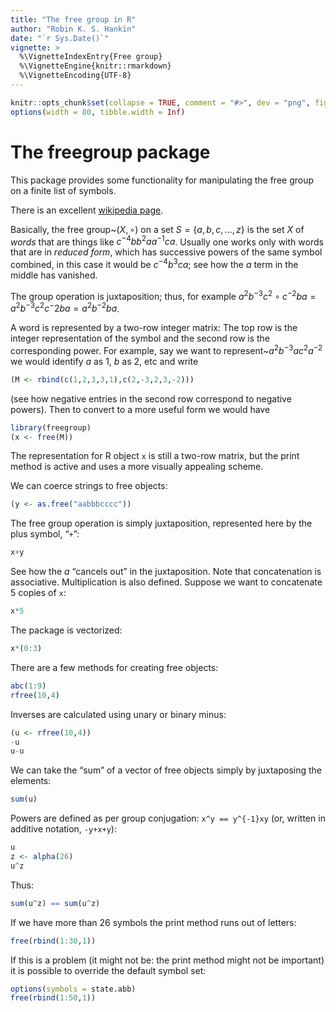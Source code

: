 ---
title: "The free group in R"
author: "Robin K. S. Hankin"
date: "`r Sys.Date()`"
vignette: >
  %\VignetteIndexEntry{Free group}
  %\VignetteEngine{knitr::rmarkdown}
  %\VignetteEncoding{UTF-8}
---

```{r set-options, echo = FALSE}
knitr::opts_chunk$set(collapse = TRUE, comment = "#>", dev = "png", fig.width = 7, fig.height = 3.5, message = FALSE, warning = FALSE)
options(width = 80, tibble.width = Inf)
```

# The freegroup package

This package provides some functionality for manipulating the free
group on a finite list of symbols.

There is an excellent [wikipedia
page](https://en.wikipedia.org/wiki/Free_group).

Basically, the free group~$\left(X,\circ\right)$ on a
set $S=\{a,b,c,...,z\}$ is the set $X$ of *words* that are things like
$c^{-4}bb^2aa^{-1}ca$.  Usually one works only with words that are in
*reduced form*, which has successive powers of the same symbol
combined, in this case it would be $c^{-4}b^3ca$; see how the $a$ term
in the middle has vanished.

The group operation is juxtaposition; thus, for example
$a^2b^{-3}c^2\circ c^{-2}ba =a^2b^{-3}c^2c^-2ba =a^2b^{-2}ba$.

A word is represented by a two-row integer matrix: The top row is the
integer representation of the symbol and the second row is the
corresponding power.  For example, say we want to
represent~$a^2b^{-3}ac^2a^{-2}$ we would identify $a$ as 1, $b$ as 2, etc
and write


```{r}
(M <- rbind(c(1,2,3,3,1),c(2,-3,2,3,-2)))
```

(see how negative entries in the second row correspond to negative
powers).  Then to convert to a more useful form we would have

```{r}
library(freegroup)
(x <- free(M))
```

The representation for R object `x` is still a two-row matrix, but the
print method is active and uses a more visually appealing scheme.

We can coerce strings to free objects:


```{r}
(y <- as.free("aabbbcccc"))
```

The free group operation is simply juxtaposition, represented here by
the plus symbol, "`+`":


```{r}
x+y
```

See how the $a$ "cancels out" in the juxtaposition.  Note that
concatenation is associative.  Multiplication is also defined.
Suppose we want to concatenate 5 copies of `x`:

```{r}
x*5
```

The package is vectorized:

```{r}
x*(0:3)
```

There are a few methods for creating free objects:

```{r}
abc(1:9)
rfree(10,4)
```

Inverses are calculated using unary or binary minus:

```{r}
(u <- rfree(10,4))
-u
u-u
```


We can take the "sum" of a vector of free objects simply by
juxtaposing the elements:

```{r}
sum(u)
```

Powers are defined as per group conjugation: `x^y == y^{-1}xy` (or,
written in additive notation, `-y+x+y`):

```{r}
u
z <- alpha(26)
u^z
```


Thus:

```{r}
sum(u^z) == sum(u^z)
```




If we have more than 26 symbols the print method runs out of letters:

```{r}
free(rbind(1:30,1))
```

If this is a problem (it might not be: the print method might not be
important) it is possible to override the default symbol set:

```{r}
options(symbols = state.abb)
free(rbind(1:50,1))
```

